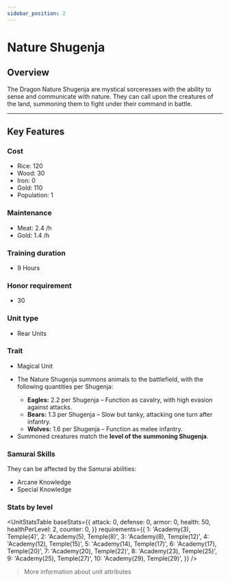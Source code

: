 ```yaml
---
sidebar_position: 2
---
```



# Nature Shugenja

## Overview

The Dragon Nature Shugenja are mystical sorceresses with the ability to sense and communicate with nature.
They can call upon the creatures of the land, summoning them to fight under their command in battle.

---

## Key Features

### Cost
- Rice: 120  
- Wood: 30  
- Iron: 0  
- Gold: 110  
- Population: 1

### Maintenance
- Meat: 2.4 /h  
- Gold: 1.4 /h

### Training duration
- 9 Hours

### Honor requirement
- 30

### Unit type
- <Link to="../../#rear-units">Rear Units</Link>

### Trait
- <Link to="../../#magical-units">Magical Unit</Link>

<Admonition type="tip" title="Special Effect – Summon Nature’s Beasts">
  <ul>
    <li>The Nature Shugenja summons animals to the battlefield, with the following quantities per Shugenja:</li>
    <ul>
      <li><strong>Eagles:</strong> 2.2 per Shugenja – Function as cavalry, with high evasion against attacks.</li>
      <li><strong>Bears:</strong> 1.3 per Shugenja – Slow but tanky, attacking one turn after infantry.</li>
      <li><strong>Wolves:</strong> 1.6 per Shugenja – Function as melee infantry.</li>
    </ul>
    <li>Summoned creatures match the <strong>level of the summoning Shugenja</strong>.</li>
  </ul>
</Admonition>

### Samurai Skills  
They can be affected by the Samurai abilities:  
- <Link to="../../../samurais/knowledge-skills#arcane-knowledge">Arcane Knowledge</Link>  
- <Link to="../../../samurais/knowledge-skills#special-knowledge">Special Knowledge</Link>

### Stats by level

<UnitStatsTable
  baseStats={{
    attack: 0,
    defense: 0,
    armor: 0,
    health: 50,
    healthPerLevel: 2,
    counter: 0,
  }}
  requirements={{
    1: 'Academy(3), Temple(4)',
    2: 'Academy(5), Temple(8)',
    3: 'Academy(8), Temple(12)',
    4: 'Academy(12), Temple(15)',
    5: 'Academy(14), Temple(17)',
    6: 'Academy(17), Temple(20)',
    7: 'Academy(20), Temple(22)',
    8: 'Academy(23), Temple(25)',
    9: 'Academy(25), Temple(27)',
    10: 'Academy(29), Temple(29)',
  }}
/>

> <Link to="../../#attributes">More information about unit attributes</Link>

